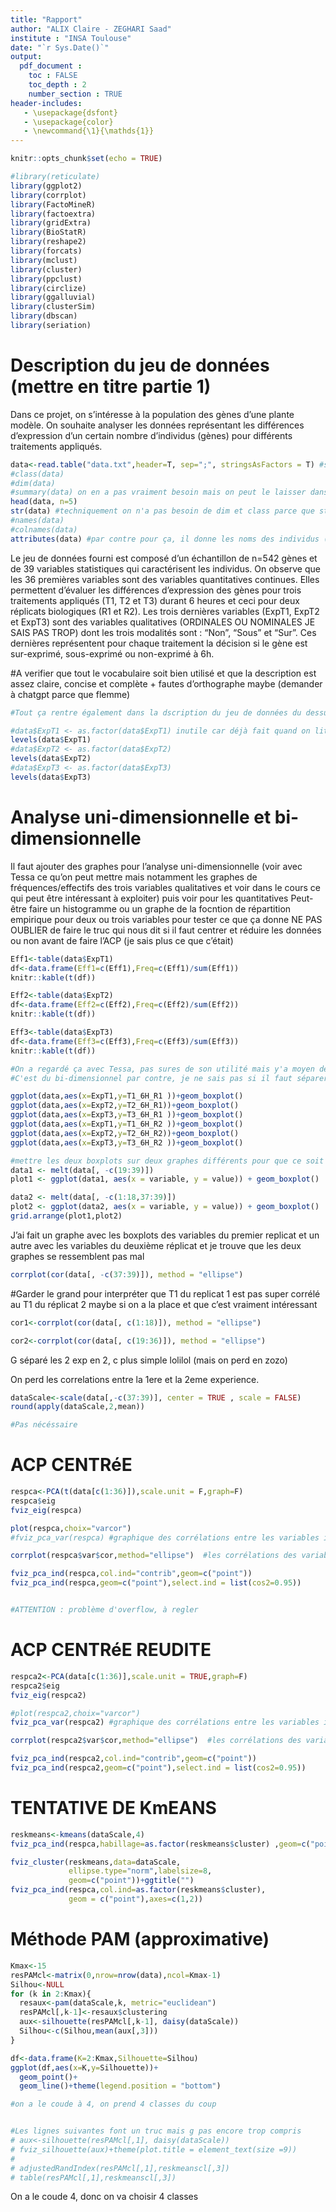```yaml
---
title: "Rapport"
author: "ALIX Claire - ZEGHARI Saad"
institute : "INSA Toulouse"
date: "`r Sys.Date()`"
output: 
  pdf_document :
    toc : FALSE
    toc_depth : 2
    number_section : TRUE
header-includes:
   - \usepackage{dsfont}
   - \usepackage{color}
   - \newcommand{\1}{\mathds{1}}
---
```


```r
knitr::opts_chunk$set(echo = TRUE)

#library(reticulate)
library(ggplot2)
library(corrplot)
library(FactoMineR)
library(factoextra)
library(gridExtra)
library(BioStatR)
library(reshape2)
library(forcats)
library(mclust)
library(cluster)
library(ppclust)
library(circlize)
library(ggalluvial)
library(clusterSim)
library(dbscan)
library(seriation)

```

# Description du jeu de données (mettre en titre partie 1)

Dans ce projet, on s'intéresse à la population des gènes d'une plante modèle. On souhaite analyser les données représentant les différences d'expression d'un certain nombre d'individus (gènes) pour différents traitements appliqués.

```r
data<-read.table("data.txt",header=T, sep=";", stringsAsFactors = T) #stringsAsFactors converti les variables qualitatives en factors
#class(data)
#dim(data)
#summary(data) on en a pas vraiment besoin mais on peut le laisser dans le code
head(data, n=5)
str(data) #techniquement on n'a pas besoin de dim et class parce que str les donne au début et puis names, colnames donnent les noms des variables mais on les voit déjà dans str donc inutile
#names(data)
#colnames(data)
attributes(data) #par contre pour ça, il donne les noms des individus (gènes) donc peut-être à garder juste dans le code
```
Le jeu de données fourni est composé d'un échantillon de n=542 gènes et de 39 variables statistiques qui caractérisent les individus. On observe que les 36 premières variables sont des variables quantitatives continues. Elles permettent d'évaluer les différences d'expression des gènes pour trois traitements appliqués (T1, T2 et T3) durant 6 heures et ceci pour deux réplicats biologiques (R1 et R2).
Les trois dernières variables (ExpT1, ExpT2 et ExpT3) sont des variables qualitatives (ORDINALES OU NOMINALES JE SAIS PAS TROP) dont les trois modalités sont : "Non", "Sous" et "Sur". Ces dernières représentent pour chaque traitement la décision si le gène est sur-exprimé, sous-exprimé ou non-exprimé à 6h.

#A verifier que tout le vocabulaire soit bien utilisé et que la description est assez claire, concise et complète + fautes d'orthographe maybe (demander à chatgpt parce que flemme)


```r
#Tout ça rentre également dans la dscription du jeu de données du dessus mais pas forcément utile car l'info est déjà donnée par le str(data) du dessus

#data$ExpT1 <- as.factor(data$ExpT1) inutile car déjà fait quand on lit les données
levels(data$ExpT1)
#data$ExpT2 <- as.factor(data$ExpT2)
levels(data$ExpT2)
#data$ExpT3 <- as.factor(data$ExpT3)
levels(data$ExpT3)
```
# Analyse uni-dimensionnelle et bi-dimensionnelle

Il faut ajouter des graphes pour l'analyse uni-dimensionnelle (voir avec Tessa ce qu'on peut mettre mais notamment les graphes de fréquences/effectifs des trois variables qualitatives et voir dans le cours ce qui peut être intéressant à exploiter) puis voir pour les quantitatives
Peut-être faire un histogramme ou un graphe de la focntion de répartition empirique pour deux ou trois variables pour tester ce que ça donne
NE PAS OUBLIER de faire le truc qui nous dit si il faut centrer et réduire les données ou non avant de faire l'ACP (je sais plus ce que c'était)
```r
Eff1<-table(data$ExpT1)
df<-data.frame(Eff1=c(Eff1),Freq=c(Eff1)/sum(Eff1))
knitr::kable(t(df))

Eff2<-table(data$ExpT2)
df<-data.frame(Eff2=c(Eff2),Freq=c(Eff2)/sum(Eff2))
knitr::kable(t(df))

Eff3<-table(data$ExpT3)
df<-data.frame(Eff3=c(Eff3),Freq=c(Eff3)/sum(Eff3))
knitr::kable(t(df))

```

```r
#On a regardé ça avec Tessa, pas sures de son utilité mais y'a moyen de trouver une interprétation logique avec les différences entre les différents boxplots
#C'est du bi-dimensionnel par contre, je ne sais pas si il faut séparer les deux et faire deux parties ou laisser comme ça mais on moins bien organiser le code lol

ggplot(data,aes(x=ExpT1,y=T1_6H_R1 ))+geom_boxplot()
ggplot(data,aes(x=ExpT2,y=T2_6H_R1))+geom_boxplot()
ggplot(data,aes(x=ExpT3,y=T3_6H_R1 ))+geom_boxplot()
ggplot(data,aes(x=ExpT1,y=T1_6H_R2 ))+geom_boxplot()
ggplot(data,aes(x=ExpT2,y=T2_6H_R2))+geom_boxplot()
ggplot(data,aes(x=ExpT3,y=T3_6H_R2 ))+geom_boxplot()
```
```r
#mettre les deux boxplots sur deux graphes différents pour que ce soit plus lisible
data1 <- melt(data[, -c(19:39)])
plot1 <- ggplot(data1, aes(x = variable, y = value)) + geom_boxplot()

data2 <- melt(data[, -c(1:18,37:39)])
plot2 <- ggplot(data2, aes(x = variable, y = value)) + geom_boxplot()
grid.arrange(plot1,plot2)

```
J'ai fait un graphe avec les boxplots des variables du premier replicat et un autre avec les variables du deuxième réplicat et je trouve que les deux graphes se ressemblent pas mal
```r
corrplot(cor(data[, -c(37:39)]), method = "ellipse")
```
#Garder le grand pour interpréter que T1 du replicat 1 est pas super corrélé au T1 du réplicat 2 maybe si on a la place et que c'est vraiment intéressant

```r
cor1<-corrplot(cor(data[, c(1:18)]), method = "ellipse")
```
```r
cor2<-corrplot(cor(data[, c(19:36)]), method = "ellipse")
```
G séparé les 2 exp en 2, c plus simple lolilol (mais on perd en zozo)

On perd les correlations entre la 1ere et la 2eme experience.

```r
dataScale<-scale(data[,-c(37:39)], center = TRUE , scale = FALSE)
round(apply(dataScale,2,mean))

#Pas nécéssaire
```

# ACP CENTRéE

```r

respca<-PCA(t(data[c(1:36)]),scale.unit = F,graph=F)
respca$eig
fviz_eig(respca)

```

```r
plot(respca,choix="varcor") 
#fviz_pca_var(respca) #graphique des corrélations entre les variables initiales et les méta-variables => Illisible

corrplot(respca$var$cor,method="ellipse")  #les corrélations des variables initiales avec toutes les méta-variables => Plus lisible (même si c pas ouf)

fviz_pca_ind(respca,col.ind="contrib",geom=c("point"))
fviz_pca_ind(respca,geom=c("point"),select.ind = list(cos2=0.95))


#ATTENTION : problème d'overflow, à regler
```

# ACP CENTRéE REUDITE


```r

respca2<-PCA(data[c(1:36)],scale.unit = TRUE,graph=F)
respca2$eig
fviz_eig(respca2)

```

```r
#plot(respca2,choix="varcor") 
fviz_pca_var(respca2) #graphique des corrélations entre les variables initiales et les méta-variables => Illisible

corrplot(respca2$var$cor,method="ellipse")  #les corrélations des variables initiales avec toutes les méta-variables => Plus lisible (même si c pas ouf)

fviz_pca_ind(respca2,col.ind="contrib",geom=c("point"))
fviz_pca_ind(respca2,geom=c("point"),select.ind = list(cos2=0.95))
```




# TENTATIVE DE KmEANS
```r
reskmeans<-kmeans(dataScale,4) 
fviz_pca_ind(respca,habillage=as.factor(reskmeans$cluster) ,geom=c("point"))
```
```r
fviz_cluster(reskmeans,data=dataScale,
             ellipse.type="norm",labelsize=8,
             geom=c("point"))+ggtitle("")
fviz_pca_ind(respca,col.ind=as.factor(reskmeans$cluster),
             geom = c("point"),axes=c(1,2))
```


# Méthode PAM (approximative)
```r

Kmax<-15
resPAMcl<-matrix(0,nrow=nrow(data),ncol=Kmax-1)
Silhou<-NULL
for (k in 2:Kmax){
  resaux<-pam(dataScale,k, metric="euclidean")
  resPAMcl[,k-1]<-resaux$clustering
  aux<-silhouette(resPAMcl[,k-1], daisy(dataScale))
  Silhou<-c(Silhou,mean(aux[,3]))
}

df<-data.frame(K=2:Kmax,Silhouette=Silhou)
ggplot(df,aes(x=K,y=Silhouette))+
  geom_point()+
  geom_line()+theme(legend.position = "bottom")

#on a le coude à 4, on prend 4 classes du coup


#Les lignes suivantes font un truc mais g pas encore trop compris
# aux<-silhouette(resPAMcl[,1], daisy(dataScale))
# fviz_silhouette(aux)+theme(plot.title = element_text(size =9))
# 
# adjustedRandIndex(resPAMcl[,1],reskmeanscl[,3])
# table(resPAMcl[,1],reskmeanscl[,3])

```
On a le coude 4, donc on va choisir 4 classes
